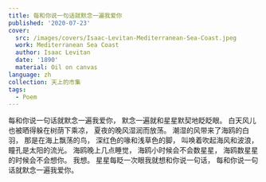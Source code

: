 ---
title: 每和你说一句话就默念一遍我爱你
published: '2020-07-23'
cover:
  src: /images/covers/Isaac-Levitan-Mediterranean-Sea-Coast.jpeg
  work: Mediterranean Sea Coast
  author: Isaac Levitan
  date: '1890'
  material: Oil on canvas
language: zh
collection: 天上的市集
tags:
  - Poem
---

<section className="flex-center">
<section>
每和你说一句话就默念一遍我爱你，  
默念一遍就和星星默契地眨眨眼。  
白天风儿也被晒得躲在树荫下乘凉，  
夏夜的晚风湿润而放荡。  
潮湿的风带来了海鸥的白羽，  
那是在海上飘荡的鸟，  
深红色的喙和浅草色的脚，  
叫唤着吹起海风和波浪，  
瞳孔是太阳的流光。  
海鸥晚上几点睡觉，  
海鸥小时候会不会数星星，  
海鸥数星星的时候会不会想你。  
我想。  
星星每眨一次眼我就想和你说一句话，  
每和你说一句话就默念一遍我爱你。

</section>
</section>
